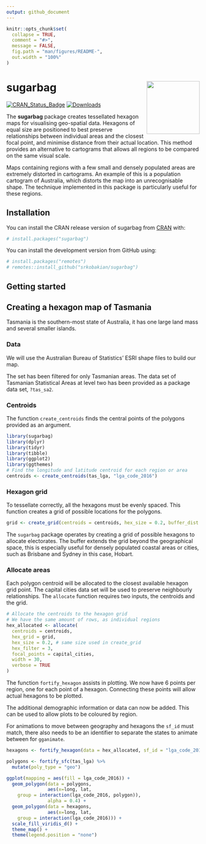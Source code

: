 ```yaml
---
output: github_document
---
```


<!-- README.md is generated from this README.Rmd. Please edit this file -->

```r
knitr::opts_chunk$set(
  collapse = TRUE,
  comment = "#>",
  message = FALSE,
  fig.path = "man/figures/README-",
  out.width = "100%"
)
```

# sugarbag <img src='man/figures/logo.png' align="right" height="138.5" />

[![CRAN\_Status\_Badge](http://www.r-pkg.org/badges/version/sugarbag)](https://cran.r-project.org/package=sugarbag)
[![Downloads](http://cranlogs.r-pkg.org/badges/sugarbag?color=brightgreen)](https://cran.r-project.org/package=sugarbag)

The **sugarbag** package creates tessellated hexagon maps for visualising
geo-spatial data. Hexagons of equal size are positioned to best preserve
relationships between individual areas and the closest focal point, and
minimise distance from their actual location. This method provides an
alternative to cartograms that allows all regions to be compared on the same visual scale.

Maps containing regions with a few small and densely populated areas are
extremely distorted in cartograms. An example of this is a population
cartogram of Australia, which distorts the map into an unrecognisable
shape. The technique implemented in this package is particularly useful
for these regions.

## Installation

You can install the CRAN release version of sugarbag from [CRAN](https://CRAN.R-project.org) with:

```r
# install.packages("sugarbag")
```

You can install the development version from GitHub using:

```r
# install.packages("remotes")
# remotes::install_github("srkobakian/sugarbag")
```

## Getting started

## Creating a hexagon map of Tasmania

Tasmania is the southern-most state of Australia, it has one large land
mass and several smaller islands.

### Data

We will use the Australian Bureau of Statistics’ ESRI shape files to
build our map.

The set has been filtered for only Tasmanian areas. The data set of
Tasmanian Statistical Areas at level two has been provided as a package
data set, `?tas_sa2`.

### Centroids

The function `create_centroids` finds the central points of the polygons
provided as an argument.

```r
library(sugarbag)
library(dplyr)
library(tidyr)
library(tibble)
library(ggplot2)
library(ggthemes)
# Find the longitude and latitude centroid for each region or area
centroids <- create_centroids(tas_lga, "lga_code_2016")
```

### Hexagon grid

To tessellate correctly, all the hexagons must be evenly spaced. This
function creates a grid of possible locations for the polygons.

```r
grid <- create_grid(centroids = centroids, hex_size = 0.2, buffer_dist = 1.2)
```

The `sugarbag` package operates by creating a grid of possible hexagons
to allocate electorates. The buffer extends the grid beyond the
geographical space, this is especially useful for densely populated
coastal areas or cities, such as Brisbane and Sydney in this case,
Hobart.

### Allocate areas

Each polygon centroid will be allocated to the closest available hexagon
grid point. The capital cities data set will be used to preserve
neighbourly relationships. The `allocate` function requires two inputs,
the centroids and the grid.

```r
# Allocate the centroids to the hexagon grid
# We have the same amount of rows, as individual regions
hex_allocated <- allocate(
  centroids = centroids,
  hex_grid = grid,
  hex_size = 0.2, # same size used in create_grid
  hex_filter = 3,
  focal_points = capital_cities,
  width = 30, 
  verbose = TRUE
)
```

The function `fortify_hexagon` assists in plotting. We now have 6 points
per region, one for each point of a hexagon. Connecting these points
will allow actual hexagons to be plotted.

The additional demographic information or data can now be added. This
can be used to allow plots to be coloured by region.

For animations to move between geography and hexagons the `sf_id` must
match, there also needs to be an identifier to separate the states to
animate between for `gganimate`.

```r
hexagons <- fortify_hexagon(data = hex_allocated, sf_id = "lga_code_2016", hex_size = 0.2)

polygons <- fortify_sfc(tas_lga) %>% 
  mutate(poly_type = "geo")

ggplot(mapping = aes(fill = lga_code_2016)) +
  geom_polygon(data = polygons, 
               aes(x=long, lat, 
    group = interaction(lga_code_2016, polygon)), 
               alpha = 0.4) +
  geom_polygon(data = hexagons, 
               aes(x=long, lat, 
    group = interaction(lga_code_2016))) +
  scale_fill_viridis_d() +
  theme_map() +
  theme(legend.position = "none")
```